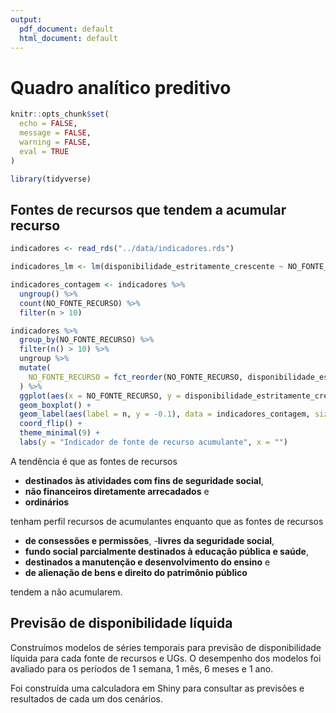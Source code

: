 ```yaml
---
output:
  pdf_document: default
  html_document: default
---
```

# Quadro analítico preditivo 

```r
knitr::opts_chunk$set(
  echo = FALSE, 
  message = FALSE, 
  warning = FALSE, 
  eval = TRUE
)

library(tidyverse)
```

## Fontes de recursos que tendem a acumular recurso

```r
indicadores <- read_rds("../data/indicadores.rds")

indicadores_lm <- lm(disponibilidade_estritamente_crescente ~ NO_FONTE_RECURSO, data = indicadores)

indicadores_contagem <- indicadores %>%
  ungroup() %>%
  count(NO_FONTE_RECURSO) %>%
  filter(n > 10)

indicadores %>%
  group_by(NO_FONTE_RECURSO) %>%
  filter(n() > 10) %>%
  ungroup %>%
  mutate(
    NO_FONTE_RECURSO = fct_reorder(NO_FONTE_RECURSO, disponibilidade_estritamente_crescente, .fun = median, na.rm = TRUE)
  ) %>%
  ggplot(aes(x = NO_FONTE_RECURSO, y = disponibilidade_estritamente_crescente)) +
  geom_boxplot() +
  geom_label(aes(label = n, y = -0.1), data = indicadores_contagem, size = 3) +
  coord_flip() +
  theme_minimal(9) +
  labs(y = "Indicador de fonte de recurso acumulante", x = "")
```

A tendência é que as fontes de recursos 

- **destinados às atividades com fins de seguridade social**, 
- **não financeiros diretamente arrecadados** e 
- **ordinários** 

tenham perfil recursos de acumulantes enquanto que as fontes de recursos 

- **de consessões e permissões**,
-**livres da seguridade social**,
- **fundo social parcialmente destinados à educação pública e saúde**,
- **destinados a manutenção e desenvolvimento do ensino** e 
- **de alienação de bens e direito do patrimônio público** 

tendem a  não acumularem.



## Previsão de disponibilidade líquida

Construímos modelos de séries temporais para previsão de disponibilidade líquida para cada fonte de recursos e UGs.
O desempenho dos modelos foi avaliado para os períodos de 1 semana, 1 mês, 6 meses e 1 ano.

Foi construída uma calculadora em Shiny para consultar as previsões e resultados de cada um dos cenários.


